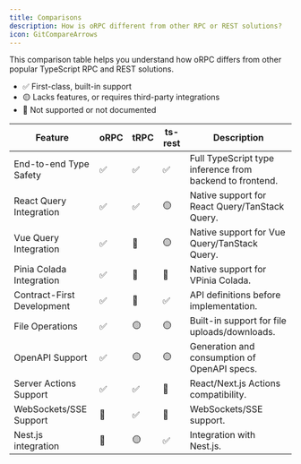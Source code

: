 ```yaml
---
title: Comparisons
description: How is oRPC different from other RPC or REST solutions?
icon: GitCompareArrows
---
```


This comparison table helps you understand how oRPC differs from other popular TypeScript RPC and REST solutions.

- ✅ First-class, built-in support
- 🟡 Lacks features, or requires third-party integrations
- 🛑 Not supported or not documented

| Feature                    | oRPC | tRPC | ts-rest | Description                                              |
| -------------------------- | ---- | ---- | ------- | -------------------------------------------------------- |
| End-to-end Type Safety     | ✅   | ✅   | ✅      | Full TypeScript type inference from backend to frontend. |
| React Query Integration    | ✅   | ✅   | 🟡      | Native support for React Query/TanStack Query.           |
| Vue Query Integration      | ✅   | 🛑   | 🟡      | Native support for Vue Query/TanStack Query.             |
| Pinia Colada Integration   | ✅   | 🛑   | 🛑      | Native support for VPinia Colada.                        |
| Contract-First Development | ✅   | 🛑   | ✅      | API definitions before implementation.                   |
| File Operations            | ✅   | 🟡   | 🟡      | Built-in support for file uploads/downloads.             |
| OpenAPI Support            | ✅   | 🟡   | 🟡      | Generation and consumption of OpenAPI specs.             |
| Server Actions Support     | ✅   | ✅   | 🛑      | React/Next.js Actions compatibility.                     |
| WebSockets/SSE Support     | 🛑   | ✅   | 🛑      | WebSockets/SSE support.                                  |
| Nest.js integration        | 🛑   | 🟡   | ✅      | Integration with Nest.js.                                |
